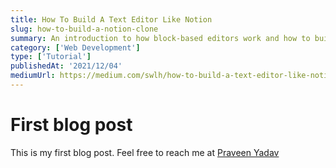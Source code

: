 ```yaml
---
title: How To Build A Text Editor Like Notion
slug: how-to-build-a-notion-clone
summary: An introduction to how block-based editors work and how to build one.
category: ['Web Development']
type: ['Tutorial']
publishedAt: '2021/12/04'
mediumUrl: https://medium.com/swlh/how-to-build-a-text-editor-like-notion-c510aedfdfcc
---
```



# First blog post

This is my first blog post. Feel free to reach me at
[Praveen Yadav](https://twitter.com/osfreak)
